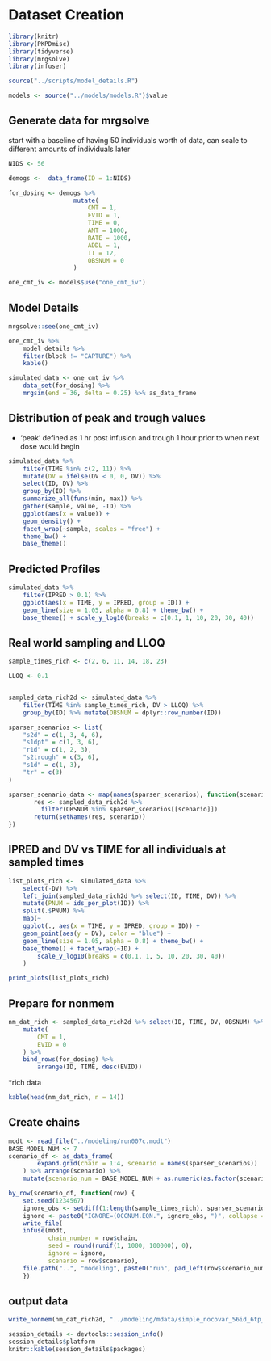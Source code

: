 # Dataset Creation

```r
library(knitr)
library(PKPDmisc)
library(tidyverse)
library(mrgsolve) 
library(infuser)
```

```r
source("../scripts/model_details.R")
```

```r
models <- source("../models/models.R")$value
```


## Generate data for mrgsolve

start with a baseline of having 50 individuals worth of data, can scale to 
different amounts of individuals later

```r
NIDS <- 56
```

```r
demogs <-  data_frame(ID = 1:NIDS)
```

```r
for_dosing <- demogs %>% 
                  mutate(
                      CMT = 1, 
                      EVID = 1,
                      TIME = 0,
                      AMT = 1000,
                      RATE = 1000,
                      ADDL = 1,
                      II = 12,
                      OBSNUM = 0
                  ) 
```

```r
one_cmt_iv <- models$use("one_cmt_iv")
```


## Model Details

```r
mrgsolve::see(one_cmt_iv)
```

```r
one_cmt_iv %>% 
    model_details %>% 
    filter(block != "CAPTURE") %>%
    kable()
```


```r
simulated_data <- one_cmt_iv %>% 
    data_set(for_dosing) %>%
    mrgsim(end = 36, delta = 0.25) %>% as_data_frame
```

## Distribution of peak and trough values

* 'peak' defined as 1 hr post infusion and trough 1 hour prior to when next dose would begin
```r
simulated_data %>% 
    filter(TIME %in% c(2, 11)) %>% 
    mutate(DV = ifelse(DV < 0, 0, DV)) %>%
    select(ID, DV) %>%
    group_by(ID) %>%
    summarize_all(funs(min, max)) %>%
    gather(sample, value, -ID) %>%
    ggplot(aes(x = value)) + 
    geom_density() +
    facet_wrap(~sample, scales = "free") +
    theme_bw() +
    base_theme()
```

## Predicted Profiles

```r
simulated_data %>% 
    filter(IPRED > 0.1) %>%
    ggplot(aes(x = TIME, y = IPRED, group = ID)) +
    geom_line(size = 1.05, alpha = 0.8) + theme_bw() +
    base_theme() + scale_y_log10(breaks = c(0.1, 1, 10, 20, 30, 40))
```

## Real world sampling and LLOQ

```r

sample_times_rich <- c(2, 6, 11, 14, 18, 23)

LLOQ <- 0.1


sampled_data_rich2d <- simulated_data %>% 
    filter(TIME %in% sample_times_rich, DV > LLOQ) %>%
    group_by(ID) %>% mutate(OBSNUM = dplyr::row_number(ID))

sparser_scenarios <- list(
    "s2d" = c(1, 3, 4, 6),
    "s1dpt" = c(1, 3, 6),
    "r1d" = c(1, 2, 3),
    "s2trough" = c(3, 6),
    "s1d" = c(1, 3),
    "tr" = c(3)
)

sparser_scenario_data <- map(names(sparser_scenarios), function(scenario) {
       res <- sampled_data_rich2d %>%
         filter(OBSNUM %in% sparser_scenarios[[scenario]])
       return(setNames(res, scenario))
})
```


## IPRED and DV vs TIME for all individuals at sampled times

```r
list_plots_rich <-  simulated_data %>%
    select(-DV) %>% 
    left_join(sampled_data_rich2d %>% select(ID, TIME, DV)) %>%
    mutate(PNUM = ids_per_plot(ID)) %>%
    split(.$PNUM) %>%
    map(~ 
    ggplot(., aes(x = TIME, y = IPRED, group = ID)) +
    geom_point(aes(y = DV), color = "blue") + 
    geom_line(size = 1.05, alpha = 0.8) + theme_bw() +
    base_theme() + facet_wrap(~ID) +
        scale_y_log10(breaks = c(0.1, 1, 5, 10, 20, 30, 40))
    )

print_plots(list_plots_rich)
```

## Prepare for nonmem

```r
nm_dat_rich <- sampled_data_rich2d %>% select(ID, TIME, DV, OBSNUM) %>%
    mutate(
        CMT = 1,
        EVID = 0
    ) %>%
    bind_rows(for_dosing) %>%
        arrange(ID, TIME, desc(EVID))
```

*rich data

```r
kable(head(nm_dat_rich, n = 14))
```

## Create chains

```r
modt <- read_file("../modeling/run007c.modt")
BASE_MODEL_NUM <- 7
scenario_df <- as_data_frame(
        expand.grid(chain = 1:4, scenario = names(sparser_scenarios))
    ) %>% arrange(scenario) %>%
    mutate(scenario_num = BASE_MODEL_NUM + as.numeric(as.factor(scenario)))

by_row(scenario_df, function(row) {
    set.seed(1234567)
    ignore_obs <- setdiff(1:length(sample_times_rich), sparser_scenarios[[row$scenario]])
    ignore <- paste0("IGNORE=(OCCNUM.EQN.", ignore_obs, ")", collapse = " ")
    write_file(
    infuse(modt, 
           chain_number = row$chain, 
           seed = round(runif(1, 1000, 100000), 0),
           ignore = ignore,
           scenario = row$scenario), 
    file.path("..", "modeling", paste0("run", pad_left(row$scenario_num, 3), "c", row$chain, ".mod")))
    })

```

## output data

```r
write_nonmem(nm_dat_rich2d, "../modeling/mdata/simple_nocovar_56id_6tp_md.csv")
```


```r
session_details <- devtools::session_info()
session_details$platform
knitr::kable(session_details$packages)
```
